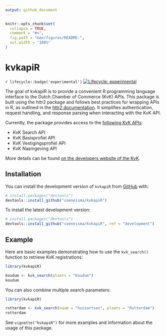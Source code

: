 ```yaml
---
output: github_document
---
```


<!-- README.md is generated from README.Rmd. Please edit that file -->

```r
knitr::opts_chunk$set(
  collapse = TRUE,
  comment = "#>",
  fig.path = "man/figures/README-",
  out.width = "100%"
)
```

# kvkapiR

<!-- badges: start -->

`r lifecycle::badge('experimental')`
[![Lifecycle: experimental](https://img.shields.io/badge/lifecycle-experimental-orange.svg)](https://lifecycle.r-lib.org/articles/stages.html#experimental)
<!-- badges: end -->

The goal of kvkapiR is to provide a convenient R programming language interface to the Dutch Chamber of Commerce (KvK) APIs. This package is built using the httr2 package and follows best practices for wrapping APIs in R, as outlined in the [httr2 documentation](https://httr2.r-lib.org/articles/wrapping-apis.html). It simplifies authentication, request handling, and response parsing when interacting with the KvK API.

Currently, the package provides access to the [following KvK APIs](https://developers.kvk.nl/documentation#available-apis):

* KvK Search API
* KvK Basisprofiel API
* KvK Vestigingsprofiel API
* KvK Naamgeving API

More details can be found [on the developers website of the KvK](https://developers.kvk.nl/apis).

## Installation

You can install the development version of `kvkapiR` from [GitHub](https://github.com/) with:

``` r
# install.packages("devtools")
devtools::install_github("coeneisma/kvkapiR")
```

To install the latest development version:

``` r
# install.packages("devtools")
devtools::install_github("coeneisma/kvkapiR", ref = "development")
```

## Example

Here are basic examples demonstrating how to use the `kvk_search()` function to retrieve KvK registrations:

```r
library(kvkapiR)

koudum <- kvk_search(plaats = "Koudum")
koudum
```

You can also combine multiple search parameters:

```r
library(kvkapiR)

rotterdam <- kvk_search(naam = "huisartsen", plaats = "Rotterdam")
rotterdam
```

See `vignette("kvkapiR")` for more examples and information about the usage of this package.
